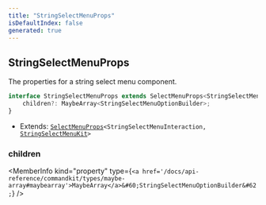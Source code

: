 ```yaml
---
title: "StringSelectMenuProps"
isDefaultIndex: false
generated: true
---
```



<!-- This file was generated from the CommandKit source. Do not modify. Instead, re-run the "docgen" script -->


## StringSelectMenuProps

<GenerationInfo sourceFile="packages/commandkit/src/components/interactive/select-menu/SelectMenu.ts" sourceLine="48" packageName="commandkit" />

The properties for a string select menu component.

```ts title="Signature"
interface StringSelectMenuProps extends SelectMenuProps<StringSelectMenuInteraction, StringSelectMenuKit> {
    children?: MaybeArray<StringSelectMenuOptionBuilder>;
}
```
* Extends: <code><a href='/docs/api-reference/commandkit/interfaces/select-menu-props#selectmenuprops'>SelectMenuProps</a>&#60;StringSelectMenuInteraction, <a href='/docs/api-reference/commandkit/classes/string-select-menu-kit#stringselectmenukit'>StringSelectMenuKit</a>&#62;</code>



<div className="members-wrapper">

### children

<MemberInfo kind="property" type={`<a href='/docs/api-reference/commandkit/types/maybe-array#maybearray'>MaybeArray</a>&#60;StringSelectMenuOptionBuilder&#62;`}   />




</div>
